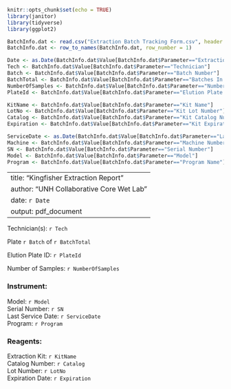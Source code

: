 


```r
knitr::opts_chunk$set(echo = TRUE)
library(janitor)
library(tidyverse)
library(ggplot2)

BatchInfo.dat <- read.csv("Extraction Batch Tracking Form.csv", header = FALSE)
BatchInfo.dat <- row_to_names(BatchInfo.dat, row_number = 1)

Date <- as.Date(BatchInfo.dat$Value[BatchInfo.dat$Parameter=="Extraction Date"],format = "%d/%m/%Y")
Tech <- BatchInfo.dat$Value[BatchInfo.dat$Parameter=="Technician"]
Batch <- BatchInfo.dat$Value[BatchInfo.dat$Parameter=="Batch Number"]
BatchTotal <- BatchInfo.dat$Value[BatchInfo.dat$Parameter=="Batches In Project"]
NumberOfSamples <- BatchInfo.dat$Value[BatchInfo.dat$Parameter=="Number Of Samples"]
PlateId <- BatchInfo.dat$Value[BatchInfo.dat$Parameter=="Elution Plate ID"]

KitName <- BatchInfo.dat$Value[BatchInfo.dat$Parameter=="Kit Name"]
LotNo <- BatchInfo.dat$Value[BatchInfo.dat$Parameter=="Kit Lot Number"]
Catalog <- BatchInfo.dat$Value[BatchInfo.dat$Parameter=="Kit Catalog Number"]
Expiration <- BatchInfo.dat$Value[BatchInfo.dat$Parameter=="Kit Expiration Date"]

ServiceDate <- as.Date(BatchInfo.dat$Value[BatchInfo.dat$Parameter=="Last Service Date"], format = "%d/%m/%Y")
Machine <- BatchInfo.dat$Value[BatchInfo.dat$Parameter=="Machine Number"]
SN <- BatchInfo.dat$Value[BatchInfo.dat$Parameter=="Serial Number"]
Model <- BatchInfo.dat$Value[BatchInfo.dat$Parameter=="Model"]
Program <- BatchInfo.dat$Value[BatchInfo.dat$Parameter=="Program Name"]

```

---
title: "Kingfisher Extraction Report"
author: "UNH Collaborative Core Wet Lab"
date: `r Date`
output: pdf_document
---

Technician(s): `r Tech`

Plate `r Batch` of `r BatchTotal`

Elution Plate ID: `r PlateId`

Number of Samples: `r NumberOfSamples`

### Instrument:

Model: `r Model`  
Serial Number: `r SN`  
Last Service Date: `r ServiceDate`  
Program: `r Program`

### Reagents:

Extraction Kit: `r KitName`  
Catalog Number: `r Catalog`  
Lot Number: `r LotNo`  
Expiration Date: `r Expiration`  


